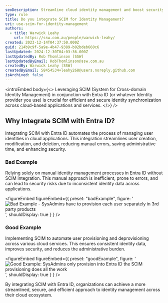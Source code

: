 ```yaml
---
seoDescription: Streamline cloud identity management and boost security by integrating SCIM with Entra ID.
type: rule
title: Do you integrate SCIM for Identity Management?
uri: use-scim-for-identity-management
authors:
  - title: Warwick Leahy
    url: https://ssw.com.au/people/warwick-leahy/
created: 2023-12-14T04:37:50.000Z
guid: 214b9c9f-5a9e-4b47-9389-b02bdeb660c6
lastUpdated: 2024-12-30T04:03:36.000Z
lastUpdatedBy: Rob Thomlinson [SSW]
lastUpdatedByEmail: RobThomlinson@ssw.com.au
createdBy: Warwick Leahy [SSW]
createdByEmail: 58454534+leahy268@users.noreply.github.com
isArchived: false
---
```


<introEmbed
  body={<>
Leveraging SCIM (System for Cross-domain Identity Management) in conjunction with Entra ID (or whatever Identity provider you use) is crucial for efficient and secure identity synchronization across cloud-based applications and services.
  </>}
/>
## Why Integrate SCIM with Entra ID?

Integrating SCIM with Entra ID automates the process of managing user identities in cloud applications. This integration streamlines user creation, modification, and deletion, reducing manual errors, saving administrative time, and enhancing security.

### Bad Example

Relying solely on manual identity management processes in Entra ID without SCIM integration. This manual approach is inefficient, prone to errors, and can lead to security risks due to inconsistent identity data across applications.

<figureEmbed figureEmbed={{
  preset: "badExample",
  figure: '![Bad Example - SysAdmins have to provision each user separately in 3rd party products](/uploads/rules/use-scim-for-identity-management/bad-example-no-scim.jpg)',
  shouldDisplay: true
} } />


### Good Example

Implementing SCIM to automate user provisioning and deprovisioning across various cloud services. This ensures consistent identity data, improves security, and reduces the administrative burden.

<figureEmbed figureEmbed={{
  preset: "goodExample",
  figure: '![Good Example: SysAdmins only provision into Entra ID the SCIM provisioning does all the work](/uploads/rules/use-scim-for-identity-management/good-example-scim.jpg)',
  shouldDisplay: true
} } />

By integrating SCIM with Entra ID, organizations can achieve a more streamlined, secure, and efficient approach to identity management across their cloud ecosystem.
